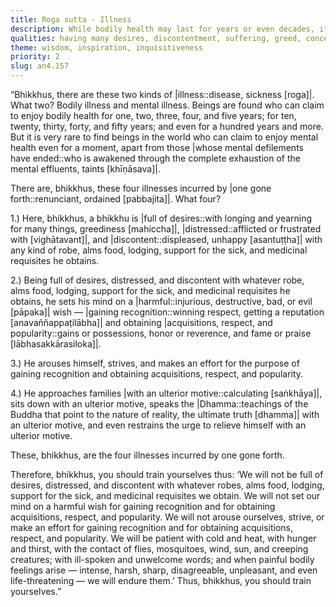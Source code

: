 ```yaml
---
title: Roga sutta - Illness
description: While bodily health may last for years or even decades, it is very rare to find beings who can enjoy freedom from mental illness even for a moment. The Buddha goes on to describe four illnesses that afflict one gone forth.
qualities: having many desires, discontentment, suffering, greed, conceit, passion
theme: wisdom, inspiration, inquisitiveness
priority: 2
slug: an4.157
---
```


“Bhikkhus, there are these two kinds of  |illness::disease, sickness [roga]|. What two? Bodily illness and mental illness. Beings are found who can claim to enjoy bodily health for one, two, three, four, and five years; for ten, twenty, thirty, forty, and fifty years; and even for a hundred years and more. But it is very rare to find beings in the world who can claim to enjoy mental health even for a moment, apart from those |whose mental defilements have ended::who is awakened through the complete exhaustion of the mental effluents, taints [khīṇāsava]|.

There are, bhikkhus, these four illnesses incurred by |one gone forth::renunciant, ordained [pabbajita]|. What four?

1.) Here, bhikkhus, a bhikkhu is |full of desires::with longing and yearning for many things, greediness [mahiccha]|, |distressed::afflicted or frustrated with [vighātavant]|, and |discontent::displeased, unhappy [asantuṭṭha]| with any kind of robe, alms food, lodging, support for the sick, and medicinal requisites he obtains.

2.) Being full of desires, distressed, and discontent with whatever robe, alms food, lodging, support for the sick, and medicinal requisites he obtains, he sets his mind on a |harmful::injurious, destructive, bad, or evil [pāpaka]| wish — |gaining recognition::winning respect, getting a reputation [anavaññappaṭilābha]| and obtaining |acquisitions, respect, and popularity::gains or possessions, honor or reverence, and fame or praise [lābhasakkārasiloka]|.

3.) He arouses himself, strives, and makes an effort for the purpose of gaining recognition and obtaining acquisitions, respect, and popularity.

4.) He approaches families |with an ulterior motive::calculating [saṅkhāya]|, sits down with an ulterior motive, speaks the |Dhamma::teachings of the Buddha that point to the nature of reality, the ultimate truth [dhamma]| with an ulterior motive, and even restrains the urge to relieve himself with an ulterior motive.

These, bhikkhus, are the four illnesses incurred by one gone forth.

Therefore, bhikkhus, you should train yourselves thus: ‘We will not be full of desires, distressed, and discontent with whatever robes, alms food, lodging, support for the sick, and medicinal requisites we obtain. We will not set our mind on a harmful wish for gaining recognition and for obtaining acquisitions, respect, and popularity. We will not arouse ourselves, strive, or make an effort for gaining recognition and for obtaining acquisitions, respect, and popularity. We will be patient with cold and heat, with hunger and thirst, with the contact of flies, mosquitoes, wind, sun, and creeping creatures; with ill-spoken and unwelcome words; and when painful bodily feelings arise — intense, harsh, sharp, disagreeable, unpleasant, and even life-threatening — we will endure them.’ Thus, bhikkhus, you should train yourselves.”